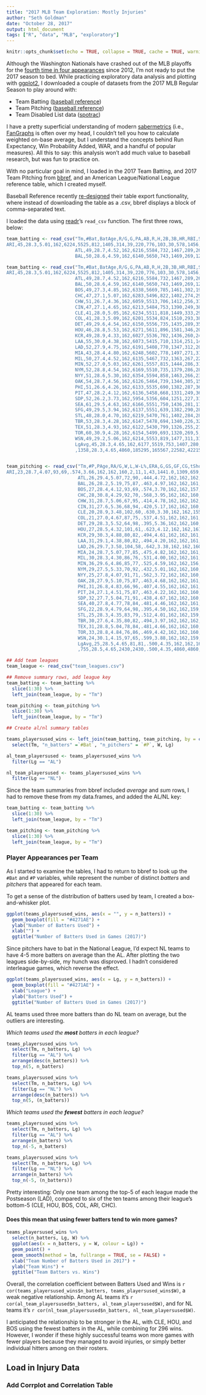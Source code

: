 ```yaml
---
title: "2017 MLB Team Exploration: Mostly Injuries"
author: "Seth Goldman"
date: "October 28, 2017"
output: html_document
tags: ["R", "data", "MLB", "exploratory"]
---
```


```r
knitr::opts_chunk$set(echo = TRUE, collapse = TRUE, cache = TRUE, warning = FALSE, message = FALSE)
```

Although the Washington Nationals have crashed out of the MLB playoffs for the [fourth time in four appearances](http://www.espn.com/blog/washington-nationals/post/_/id/3300/curses-nationals-playoff-dreams-are-foiled-again) since 2012, I'm not ready to put the 2017 season to bed. While practicing exploratory data analysis and plotting with [ggplot2](http://ggplot2.tidyverse.org/reference/), I downloaded a couple of datasets from the 2017 MLB Regular Season to play around with:

* Team Batting ([baseball reference](https://www.baseball-reference.com/leagues/MLB/2017.shtml))
* Team Pitching ([baseball reference](https://www.baseball-reference.com/leagues/MLB/2017.shtml))
* Team Disabled List data ([spotrac](http://www.spotrac.com/mlb/disabled-list/))

I have a pretty superficial understanding of modern [sabermetrics]("http://sabr.org/sabermetrics") (i.e.,  [FanGraphs](http://www.fangraphs.com) is often over my head, I couldn't tell you how to calculate weighted on-base average, but I understand the concepts behind Run Expectancy, Win Probability Added, WAR, and a handful of popular measures). All this to say: this analysis won't add much value to baseball research, but was fun to practice on.

With no particular goal in mind, I loaded in the 2017 Team Batting, and 2017 Team Pitching from [bbref](baseball-reference.com/leagues/MLB/2017.shtml), and an American League/National League reference table, which I created myself.

Baseball Reference recently [re-designed]("https://www.sports-reference.com/blog/2016/11/exporting-data/") their table export functionality, where instead of downloading the table as a .csv, bbref displays a block of comma-separated text. 

I loaded the data using [readr]("https://cran.r-project.org/web/packages/readr/")'s `read_csv` function. The first three rows, below:

```r
team_batting <- read_csv("Tm,#Bat,BatAge,R/G,G,PA,AB,R,H,2B,3B,HR,RBI,SB,CS,BB,SO,BA,OBP,SLG,OPS,OPS+,TB,GDP,HBP,SH,SF,IBB,LOB
ARI,45,28.3,5.01,162,6224,5525,812,1405,314,39,220,776,103,30,578,1456,.254,.329,.445,.774,93,2457,106,54,39,27,44,1118
                         ATL,49,28.7,4.52,162,6216,5584,732,1467,289,26,165,706,77,31,474,1184,.263,.326,.412,.738,94,2303,137,66,59,32,57,1127
                         BAL,50,28.6,4.59,162,6140,5650,743,1469,269,12,232,713,32,13,392,1412,.260,.312,.435,.747,99,2458,138,50,10,37,12,1041")                     
```

```r

team_batting <- read_csv("Tm,#Bat,BatAge,R/G,G,PA,AB,R,H,2B,3B,HR,RBI,SB,CS,BB,SO,BA,OBP,SLG,OPS,OPS+,TB,GDP,HBP,SH,SF,IBB,LOB
ARI,45,28.3,5.01,162,6224,5525,812,1405,314,39,220,776,103,30,578,1456,.254,.329,.445,.774,93,2457,106,54,39,27,44,1118
                         ATL,49,28.7,4.52,162,6216,5584,732,1467,289,26,165,706,77,31,474,1184,.263,.326,.412,.738,94,2303,137,66,59,32,57,1127
                         BAL,50,28.6,4.59,162,6140,5650,743,1469,269,12,232,713,32,13,392,1412,.260,.312,.435,.747,99,2458,138,50,10,37,12,1041
                         BOS,49,27.3,4.85,162,6338,5669,785,1461,302,19,168,735,106,31,571,1224,.258,.329,.407,.736,92,2305,141,53,9,36,48,1134
                         CHC,47,27.1,5.07,162,6283,5496,822,1402,274,29,223,785,62,31,622,1401,.255,.338,.437,.775,100,2403,134,82,48,32,54,1147
                         CHW,51,26.7,4.36,162,6059,5513,706,1412,256,37,186,670,71,31,401,1397,.256,.314,.417,.731,95,2300,124,76,35,33,17,1055
                         CIN,47,27.1,4.65,162,6213,5484,753,1390,249,38,219,715,120,39,565,1329,.253,.329,.433,.761,98,2372,116,72,50,42,41,1135
                         CLE,41,28.0,5.05,162,6234,5511,818,1449,333,29,212,780,88,23,604,1153,.263,.339,.449,.788,104,2476,125,50,23,45,30,1158
                         COL,41,28.3,5.09,162,6201,5534,824,1510,293,38,192,793,59,34,519,1408,.273,.338,.444,.781,91,2455,143,44,62,41,46,1088
                         DET,49,29.6,4.54,162,6150,5556,735,1435,289,35,187,699,65,34,503,1313,.258,.324,.424,.748,96,2355,128,52,11,27,21,1104
                         HOU,46,28.8,5.53,162,6271,5611,896,1581,346,20,238,854,98,42,509,1087,.282,.346,.478,.823,127,2681,139,70,11,61,27,1094
                         KCR,49,28.9,4.33,162,6027,5536,702,1436,260,24,193,660,91,31,390,1166,.259,.311,.420,.731,92,2323,160,45,17,37,19,1005
                         LAA,55,30.0,4.38,162,6073,5415,710,1314,251,14,186,678,136,44,523,1198,.243,.315,.397,.712,93,2151,141,70,17,46,30,1033
                         LAD,52,27.9,4.75,162,6191,5408,770,1347,312,20,221,730,77,28,649,1380,.249,.334,.437,.771,103,2362,119,64,31,38,41,1146
                         MIA,43,28.4,4.80,162,6248,5602,778,1497,271,31,194,743,91,30,486,1282,.267,.331,.431,.761,104,2412,119,67,50,41,48,1130
                         MIL,50,27.4,4.52,162,6135,5467,732,1363,267,22,224,695,128,41,547,1571,.249,.322,.429,.751,95,2346,116,53,42,26,34,1088
                         MIN,52,27.0,5.03,162,6261,5557,815,1444,286,31,206,781,95,28,593,1342,.260,.334,.434,.768,105,2410,105,46,26,39,26,1147
                         NYM,52,28.8,4.54,162,6169,5510,735,1379,286,28,224,713,58,23,529,1291,.250,.320,.434,.755,98,2393,118,57,36,37,31,1099
                         NYY,51,28.6,5.30,162,6354,5594,858,1463,266,23,241,821,90,22,616,1386,.262,.339,.447,.785,105,2498,119,64,18,56,22,1184
                         OAK,54,28.7,4.56,162,6126,5464,739,1344,305,15,234,708,57,22,565,1491,.246,.319,.436,.755,103,2381,129,43,13,40,15,1075
                         PHI,51,26.6,4.26,162,6133,5535,690,1382,287,36,174,654,59,25,494,1417,.250,.315,.409,.723,91,2263,128,47,21,36,25,1079
                         PIT,47,28.2,4.12,162,6136,5458,668,1331,249,36,151,635,67,36,519,1213,.244,.318,.386,.704,84,2105,120,88,42,28,39,1129
                         SDP,52,26.2,3.73,162,5954,5356,604,1251,227,31,189,576,89,33,460,1499,.234,.299,.393,.692,84,2107,99,53,52,33,20,1037
                         SEA,61,29.5,4.63,162,6166,5551,750,1436,281,17,200,714,89,35,487,1267,.259,.325,.424,.749,101,2351,131,78,14,35,31,1084
                         SFG,49,29.5,3.94,162,6137,5551,639,1382,290,28,128,612,76,34,467,1204,.249,.309,.380,.689,83,2112,136,36,31,52,37,1093
                         STL,48,28.0,4.70,162,6219,5470,761,1402,284,28,196,728,81,31,593,1348,.256,.334,.426,.760,99,2330,139,65,47,44,36,1118
                         TBR,53,28.3,4.28,162,6147,5478,694,1340,226,32,228,671,88,34,545,1538,.245,.317,.422,.739,101,2314,115,55,16,48,33,1114
                         TEX,51,28.3,4.93,162,6122,5430,799,1326,255,21,237,756,113,44,544,1493,.244,.320,.430,.750,93,2334,110,81,27,39,18,1015
                         TOR,60,30.9,4.28,162,6154,5499,693,1320,269,5,222,661,53,24,542,1327,.240,.312,.412,.724,88,2265,153,51,25,35,12,1064
                         WSN,49,29.2,5.06,162,6214,5553,819,1477,311,31,215,796,108,30,542,1327,.266,.332,.449,.782,100,2495,116,31,43,45,56,1101
                         LgAvg,45,28.3,4.65,162,6177,5519,753,1407,280,27,204,719,84,31,528,1337,.255,.324,.426,.750,97,2351,127,59,31,39,32,1098
                         ,1358,28.3,4.65,4860,185295,165567,22582,42215,8397,795,6105,21558,2527,934,15829,40104,.255,.324,.426,.750,97,70517,3804,1763,925,1168,970,32942")


team_pitching <- read_csv("Tm,#P,PAge,RA/G,W,L,W-L%,ERA,G,GS,GF,CG,tSho,cSho,SV,IP,H,R,ER,HR,BB,IBB,SO,HBP,BK,WP,BF,ERA+,FIP,WHIP,H9,HR9,BB9,SO9,SO/W,LOB
ARI,23,28.7,4.07,93,69,.574,3.66,162,162,160,2,11,1,43,1441.0,1309,659,586,171,516,45,1482,38,5,82,6072,131,3.80,1.266,8.2,1.1,3.2,9.3,2.87,1090
                          ATL,26,29.4,5.07,72,90,.444,4.72,162,162,162,0,6,0,36,1441.1,1463,821,756,192,584,39,1258,70,5,58,6306,91,4.51,1.420,9.1,1.2,3.6,7.9,2.15,1161
                          BAL,26,28.2,5.19,75,87,.463,4.97,162,162,161,1,10,1,35,1441.0,1505,841,795,242,579,21,1233,60,6,53,6293,88,4.96,1.446,9.4,1.5,3.6,7.7,2.13,1129
                          BOS,27,28.4,4.12,93,69,.574,3.70,162,162,157,5,11,1,39,1482.1,1384,668,610,195,465,18,1580,49,3,43,6217,123,3.78,1.247,8.4,1.2,2.8,9.6,3.40,1102
                          CHC,28,30.8,4.29,92,70,.568,3.95,162,162,160,2,8,1,38,1447.1,1294,695,636,194,554,29,1439,66,4,73,6108,111,4.20,1.277,8.0,1.2,3.4,8.9,2.60,1071
                          CHW,31,28.7,5.06,67,95,.414,4.78,162,162,162,0,3,0,25,1421.2,1384,820,755,242,632,36,1193,68,5,67,6200,90,5.17,1.418,8.8,1.5,4.0,7.6,1.89,1115
                          CIN,31,27.6,5.36,68,94,.420,5.17,162,162,160,2,8,1,33,1430.0,1442,869,821,248,631,37,1300,77,7,62,6286,85,5.08,1.450,9.1,1.6,4.0,8.2,2.06,1127
                          CLE,20,28.9,3.48,102,60,.630,3.30,162,162,155,7,19,3,37,1440.2,1267,564,529,163,406,15,1614,45,1,48,5866,138,3.33,1.161,7.9,1.0,2.5,10.1,3.98,980
                          COL,21,27.0,4.67,87,75,.537,4.51,162,162,161,1,9,1,47,1437.2,1453,757,721,190,532,20,1270,50,10,69,6177,111,4.32,1.381,9.1,1.2,3.3,8.0,2.39,1107
                          DET,29,28.3,5.52,64,98,.395,5.36,162,162,160,2,4,1,32,1420.1,1587,894,846,218,538,42,1202,61,4,53,6298,85,4.73,1.496,10.1,1.4,3.4,7.6,2.23,1143
                          HOU,27,28.5,4.32,101,61,.623,4.12,162,162,161,1,9,0,45,1446.0,1314,700,662,192,522,17,1593,70,4,86,6111,96,3.91,1.270,8.2,1.2,3.2,9.9,3.05,1073
                          KCR,29,30.3,4.88,80,82,.494,4.61,162,162,161,1,6,1,39,1437.2,1480,791,737,196,519,24,1216,52,6,48,6218,97,4.43,1.390,9.3,1.2,3.2,7.6,2.34,1114
                          LAA,31,29.1,4.38,80,82,.494,4.20,162,162,161,1,10,1,43,1440.2,1373,709,672,224,470,25,1312,44,6,57,6030,101,4.43,1.279,8.6,1.4,2.9,8.2,2.79,999
                          LAD,26,29.7,3.58,104,58,.642,3.38,162,162,160,2,16,0,51,1444.2,1226,580,543,184,442,33,1549,40,10,40,5925,124,3.67,1.155,7.6,1.1,2.8,9.6,3.50,1011
                          MIA,24,28.7,5.07,77,85,.475,4.82,162,162,161,1,7,1,34,1442.2,1450,822,772,193,627,59,1202,75,3,57,6318,85,4.69,1.440,9.0,1.2,3.9,7.5,1.92,1168
                          MIL,30,28.3,4.30,86,76,.531,4.00,162,162,161,1,12,0,54,1445.2,1381,697,642,185,553,45,1346,64,2,50,6164,110,4.24,1.338,8.6,1.2,3.4,8.4,2.43,1130
                          MIN,36,29.6,4.86,85,77,.525,4.59,162,162,156,6,11,3,42,1436.0,1487,788,732,224,483,37,1166,69,8,52,6205,96,4.72,1.372,9.3,1.4,3.0,7.3,2.41,1109
                          NYM,29,27.5,5.33,70,92,.432,5.01,162,162,160,2,5,0,34,1434.2,1538,863,799,220,593,51,1374,55,5,55,6378,85,4.59,1.485,9.6,1.4,3.7,8.6,2.32,1211
                          NYY,25,27.8,4.07,91,71,.562,3.72,162,162,160,2,7,1,36,1448.2,1248,660,599,192,504,18,1560,53,4,83,6078,121,3.88,1.209,7.8,1.2,3.1,9.7,3.10,1072
                          OAK,28,27.9,5.10,75,87,.463,4.68,162,162,161,1,6,1,35,1431.0,1444,826,744,210,502,17,1202,61,3,84,6167,91,4.57,1.360,9.1,1.3,3.2,7.6,2.39,1048
                          PHI,31,26.8,4.83,66,96,.407,4.55,162,162,161,1,7,0,33,1441.0,1471,782,729,221,527,39,1309,63,11,50,6235,93,4.56,1.387,9.2,1.4,3.3,8.2,2.48,1130
                          PIT,24,27.1,4.51,75,87,.463,4.22,162,162,160,2,12,1,36,1440.2,1464,731,676,182,511,32,1262,58,2,58,6208,102,4.23,1.371,9.1,1.1,3.2,7.9,2.47,1155
                          SDP,32,27.7,5.04,71,91,.438,4.67,162,162,160,2,12,1,45,1430.2,1417,816,742,226,554,28,1325,75,11,73,6169,88,4.67,1.378,8.9,1.4,3.5,8.3,2.39,1061
                          SEA,40,27.8,4.77,78,84,.481,4.46,162,162,161,1,9,0,39,1440.1,1399,772,713,237,490,28,1244,53,7,73,6132,96,4.70,1.312,8.7,1.5,3.1,7.8,2.54,1039
                          SFG,22,28.9,4.79,64,98,.395,4.50,162,162,159,3,5,2,32,1452.0,1515,776,726,182,496,42,1234,50,3,55,6287,94,4.22,1.385,9.4,1.1,3.1,7.6,2.49,1155
                          STL,25,28.3,4.35,83,79,.512,4.01,162,162,159,3,12,3,43,1450.1,1393,705,646,183,493,50,1351,67,0,38,6153,107,4.09,1.300,8.6,1.1,3.1,8.4,2.74,1097
                          TBR,30,27.6,4.35,80,82,.494,3.97,162,162,162,0,9,0,53,1445.0,1324,704,638,193,503,37,1352,48,4,83,6099,105,4.17,1.264,8.2,1.2,3.1,8.4,2.69,1060
                          TEX,31,28.8,5.04,78,84,.481,4.66,162,162,160,2,6,1,29,1434.1,1443,816,742,214,559,22,1107,74,7,63,6211,100,4.88,1.396,9.1,1.3,3.5,6.9,1.98,1092
                          TOR,33,28.8,4.84,76,86,.469,4.42,162,162,160,2,6,0,45,1465.0,1460,784,720,203,549,25,1372,48,4,53,6316,105,4.31,1.371,9.0,1.2,3.4,8.4,2.50,1137
                          WSN,24,30.1,4.15,97,65,.599,3.88,162,162,159,3,5,1,46,1446.2,1300,672,623,189,495,39,1457,60,5,44,6068,115,3.99,1.241,8.1,1.2,3.1,9.1,2.94,1056
                          LgAvg,25,28.5,4.65,81,81,.500,4.35,162,162,160,2,,,39,1442,1407,753,697,204,528,32,1337,59,5,60,6177,101,4.36,1.342,8.8,1.3,3.3,8.3,2.53,1098
                          ,755,28.5,4.65,2430,2430,.500,4.35,4860,4860,4801,59,,,1179,43257.0,42215,22582,20912,6105,15829,970,40104,1763,155,1810,185295,101,4.36,1.342,8.8,1.3,3.3,8.3,2.53,32942")

## Add team leagues
team_league <- read_csv("team_leagues.csv")

## Remove summary rows, add league key
team_batting <- team_batting %>%
  slice(1:30) %>%
  left_join(team_league, by = "Tm")

team_pitching <- team_pitching %>%
  slice(1:30) %>%
  left_join(team_league, by = "Tm")

## Create al/nl summary tables

teams_playersused_wins <- left_join(team_batting, team_pitching, by = c("Tm","Lg")) %>%
  select(Tm, "n_batters" =`#Bat`, "n_pitchers" = `#P`, W, Lg)

al_team_playersused <- teams_playersused_wins %>%
  filter(Lg == "AL")

nl_team_playersused <- teams_playersused_wins %>%
  filter(Lg == "NL")

```

Since the team summaries from bbref included *average* and *sum* rows, I had to remove these from my data.frames, and added the AL/NL key:

```r

team_batting <- team_batting %>%
  slice(1:30) %>%
  left_join(team_league, by = "Tm")

team_pitching <- team_pitching %>%
  slice(1:30) %>%
  left_join(team_league, by = "Tm")

```


### Player Appearances per Team
As I started to examine the tables, I had to return to bbref to look up the `#Bat` and `#P` variables, while represent the number of distinct *batters* and *pitchers* that appeared for each team.

To get a sense of the distribution of batters used by team, I created a box-and-whisker plot.
```r
ggplot(teams_playersused_wins, aes(x = "", y = n_batters)) +
  geom_boxplot(fill = "#4271AE") +
  ylab("Number of Batters Used") +
  xlab("") +
  ggtitle("Number of Batters Used in Games (2017)")

```

Since pitchers have to bat in the National League, I'd expect NL teams to have 4-5 more batters on average than the AL. After plotting the two leagues side-by-side, my hunch was disproved. I hadn't considered interleague games, which reverse the effect.

```r
ggplot(teams_playersused_wins, aes(x = Lg, y = n_batters)) +
  geom_boxplot(fill = "#4271AE") +
  xlab("League") +
  ylab("Batters Used") +
  ggtitle("Number of Batters Used in Games (2017)")
```
AL teams used three more batters than do NL team on average, but the outliers are interesting. 

*Which teams used the **most** batters in each league?*
```r
teams_playersused_wins %>%
  select(Tm, n_batters, Lg) %>%
  filter(Lg == "AL") %>%
  arrange(desc(n_batters)) %>%
  top_n(5, n_batters)

teams_playersused_wins %>%
  select(Tm, n_batters, Lg) %>%
  filter(Lg == "NL") %>%
  arrange(desc(n_batters)) %>%
  top_n(5, (n_batters))
```

*Which teams used the **fewest** batters in each league?*
```r
teams_playersused_wins %>%
  select(Tm, n_batters, Lg) %>%
  filter(Lg == "AL") %>%
  arrange(n_batters) %>%
  top_n(-5, n_batters)

teams_playersused_wins %>%
  select(Tm, n_batters, Lg) %>%
  filter(Lg == "NL") %>%
  arrange(n_batters) %>%
  top_n(-5, (n_batters))
```

Pretty interesting: Only one team among the top-5 of each league made the Postseason (LAD), compared to six of the ten teams among their league's bottom-5 (CLE, HOU, BOS, COL, ARI, CHC). 

#### Does this mean that using fewer batters tend to win more games?
```r
teams_playersused_wins %>%
  select(n_batters, Lg, W) %>%
  ggplot(aes(x = n_batters, y = W, colour = Lg)) +
  geom_point() +
  geom_smooth(method = lm, fullrange = TRUE, se = FALSE) +
  xlab("Team Number of Batters Used in 2017") +
  ylab("Team Wins") +
  ggtitle("Team Batters vs. Wins")
```

Overall, the correlation coefficient between Batters Used and Wins is `r cor(teams_playersused_wins$n_batters, teams_playersused_wins$W)`, a weak negative relationship. Among AL teams it's `r cor(al_team_playersused$n_batters, al_team_playersused$W)`, and for NL teams it's `r cor(nl_team_playersused$n_batters, nl_team_playersused$W)`.

I anticipated the relationship to be stronger in the AL, with CLE, HOU, and BOS using the fewest batters in the AL, while combining for 296 wins. However, I wonder if these highly successful teams won more games with fewer players because they managed to avoid injuries, or simply better individual hitters among on their rosters.

## Load in Injury Data
### Add Corrplot and Correlation Table
